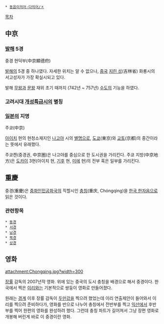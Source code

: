  * [[동음이의어·다의어/ㅈ]]

[[목차]]

== 中京 ==
=== [[발해]] 5경 ===
중경 현덕부(中京顯德府)

[[발해]]의 5경 중 하나였다. 자세한 위치는 알 수 없으나, [[중국]] [[지린 성]](吉林省) 화룡시의 서고성자가 가장 확실시되고 있다. 

발해 [[무왕]]과 [[문왕]] 재위 초기 때까지 (742년 ~ 757년) [[수도]]의 기능을 하였다.

=== 고려시대 [[개성특급시]]의 별칭 ===

=== [[일본]]의 지명 ===
주쿄(中京)

[[아이치]] 현의 현청소재지인 [[나고야]] 시의 [[별명]]으로, [[도쿄]](東京)와 [[교토]](京都)의 중간이라는 뜻에서 유래했다.

주쿄켄(중경권, 中京圏)은 나고야를 중심으로 한 도시권을 가리킨다. 주쿄 지방(中京地方)은 [[도카이]] 3현(아이치 현, [[기후]] 현, [[미에]] 현)의 전부 혹은 일부를 가리킨다.

== 重慶 ==
중경(重慶)은 [[중화인민공화국]]의 직할시인 [[충칭]](重庆, Chóngqìng)을 [[한국 한자음]]으로 읽은 것이다.

=== 관련항목 ===
 * [[동경]]
 * [[서경]]
 * [[남경]]
 * [[북경]]
 * [[상경]]

== 영화 ==
attachment:Chongqing.jpg?width=300

[[장률]] 감독의 2007년작 영화. 위에 있는 중국의 도시 충칭을 배경으로 해서 중경이다. 한국에서 찍은 [[이리]]와는 기본적으로 쌍둥이 영화로 만들어졌다. 

원래는 [[경계]] 이후 장률 감독이 [[두만강]]을 찍으려 했었는데 이리 연출제안이 들어와서 이리를 찍으려 준비하다가, 영화를 반으로 나누어 충칭에서 전반부를 찍고 [[익산]]에서 후반부를 찍어 한편의 영화를 완성하려 했다. 그런데 충칭 파트가 길어져서 그냥 장편 영화로 개봉해 버린게 바로 이 중경이란 영화.
